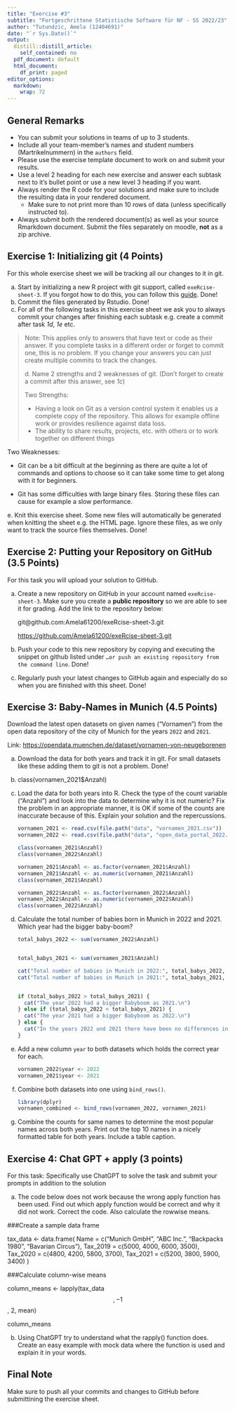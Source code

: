 ```yaml
---
title: "Exercise #3"
subtitle: "Fortgeschrittene Statistische Software für NF - SS 2022/23"
author: "Tutundzic, Amela (12404691)"
date: "`r Sys.Date()`"
output:
  distill::distill_article:
    self_contained: no
  pdf_document: default
  html_document:
    df_print: paged
editor_options: 
  markdown: 
    wrap: 72
---
```


## General Remarks

-   You can submit your solutions in teams of up to 3 students.
-   Include all your team-member's names and student numbers
    (Martrikelnummern) in the `authors` field.
-   Please use the exercise template document to work on and submit your
    results.
-   Use a level 2 heading for each new exercise and answer each subtask
    next to it's bullet point or use a new level 3 heading if you want.
-   Always render the R code for your solutions and make sure to include
    the resulting data in your rendered document.
    -   Make sure to not print more than 10 rows of data (unless
        specifically instructed to).
-   Always submit both the rendered document(s) as well as your source
    Rmarkdown document. Submit the files separately on moodle, **not**
    as a zip archive.

## Exercise 1: Initializing git (4 Points)

For this whole exercise sheet we will be tracking all our changes to it
in git.

a)  Start by initializing a new R project with git support, called
    `exeRcise-sheet-3`. If you forgot how to do this, you can follow
    this
    [guide](https://malikaihle.github.io/Introduction-RStudio-Git-GitHub/rstudio_project.html).
    Done!
b)  Commit the files generated by Rstudio. Done!
c)  For all of the following tasks in this exercise sheet we ask you to
    always commit your changes after finishing each subtask e.g. create
    a commit after task *1d*, *1e* etc.

> Note: This applies only to answers that have text or code as their
> answer. If you complete tasks in a different order or forget to commit
> one, this is no problem. If you change your answers you can just
> create multiple commits to track the changes.
>
> d\. Name 2 strengths and 2 weaknesses of git. (Don't forget to create
> a commit after this answer, see *1c*)
>
> Two Strengths:
>
> -   Having a look on Git as a version control system it enables us a
>     complete copy of the repository. This allows for example offline
>     work or provides resilience against data loss.
> -   The ability to share results, projects, etc. with others or to
>     work together on different things

Two Weaknesses:

-   Git can be a bit difficult at the beginning as there are quite a lot
    of commands and options to choose so it can take some time to get
    along with it for beginners.

-   Git has some difficulties with large binary files. Storing these
    files can cause for example a slow performance.

e\. Knit this exercise sheet. Some new files will automatically be
generated when knitting the sheet e.g. the HTML page. Ignore these
files, as we only want to track the source files themselves. Done!

## Exercise 2: Putting your Repository on GitHub (3.5 Points)

For this task you will upload your solution to GitHub.

a)  Create a new repository on GitHub in your account named
    `exeRcise-sheet-3`. Make sure you create a **public repository** so
    we are able to see it for grading. Add the link to the repository
    below:

    git\@github.com:Amela61200/exeRcise-sheet-3.git

    <https://github.com/Amela61200/exeRcise-sheet-3.git>

b)  Push your code to this new repository by copying and executing the
    snippet on github listed under
    `…or push an existing repository from the command line`. Done!

c)  Regularly push your latest changes to GitHub again and especially do
    so when you are finished with this sheet. Done!

## Exercise 3: Baby-Names in Munich (4.5 Points)

Download the latest open datasets on given names ("Vornamen") from the
open data repository of the city of Munich for the years `2022` and
`2021`.

Link: <https://opendata.muenchen.de/dataset/vornamen-von-neugeborenen>

a)  Download the data for both years and track it in git. For small
    datasets like these adding them to git is not a problem. Done!

b)  class(vornamen_2021\$Anzahl)

c)  Load the data for both years into R. Check the type of the count
    variable ("Anzahl") and look into the data to determine why it is
    not numeric? Fix the problem in an appropriate manner, it is OK if
    some of the counts are inaccurate because of this. Explain your
    solution and the repercussions.

    ```r
    vornamen_2021 <- read.csv(file.path("data", "vornamen_2021.csv"))
    vornamen_2022 <- read.csv(file.path("data", "open_data_portal_2022.csv"))

    class(vornamen_2021$Anzahl)
    class(vornamen_2022$Anzahl)

    vornamen_2021$Anzahl <- as.factor(vornamen_2021$Anzahl)
    vornamen_2021$Anzahl <- as.numeric(vornamen_2021$Anzahl)
    class(vornamen_2021$Anzahl)

    vornamen_2022$Anzahl <- as.factor(vornamen_2022$Anzahl)
    vornamen_2022$Anzahl <- as.numeric(vornamen_2022$Anzahl)
    class(vornamen_2022$Anzahl)
    ```

d)  Calculate the total number of babies born in Munich in 2022
    and 2021. Which year had the bigger baby-boom?

    ```r

    total_babys_2022 <- sum(vornamen_2022$Anzahl)


    total_babys_2021 <- sum(vornamen_2021$Anzahl)

    cat("Total number of babies in Munich in 2022:", total_babys_2022, "\n")
    cat("Total number of babies in Munich in 2021:", total_babys_2021, "\n")


    if (total_babys_2022 > total_babys_2021) {
      cat("The year 2022 had a bigger Babyboom as 2021.\n")
    } else if (total_babys_2022 < total_babys_2021) {
      cat("The year 2021 had a bigger Babyboom as 2022.\n")
    } else {
      cat("In the years 2022 und 2021 there have been no differences in the Babyboom.\n")
    }

    ```

e)  Add a new column `year` to both datasets which holds the correct
    year for each.

    ```r
    vornamen_2022$year <- 2022
    vornamen_2021$year <- 2021
    ```

f)  Combine both datasets into one using `bind_rows()`.

    ```r
    library(dplyr)
    vornamen_combined <- bind_rows(vornamen_2022, vornamen_2021)
    ```

g)  Combine the counts for same names to determine the most popular
    names across both years. Print out the top 10 names in a nicely
    formatted table for both years. Include a table caption.

## Exercise 4: Chat GPT + apply (3 points)

For this task: Specifically use ChatGPT to solve the task and submit
your prompts in addition to the solution

a)  The code below does not work because the wrong apply function has
    been used. Find out which apply function would be correct and why it
    did not work. Correct the code. Also calculate the rowwise means.

###Create a sample data frame

tax_data \<- data.frame( Name = c("Munich GmbH", "ABC Inc.", "Backpacks
1980", "Bavarian Circus"), Tax_2019 = c(5000, 4000, 6000, 3500),
Tax_2020 = c(4800, 4200, 5800, 3700), Tax_2021 = c(5200, 3800, 5900,
3400) )

###Calculate column-wise means

column_means \<- lapply(tax_data$$, -1$$, 2, mean)

column_means

b)  Using ChatGPT try to understand what the rapply() function does.
    Create an easy example with mock data where the function is used and
    explain it in your words.

## Final Note

Make sure to push all your commits and changes to GitHub before
submittining the exercise sheet.
